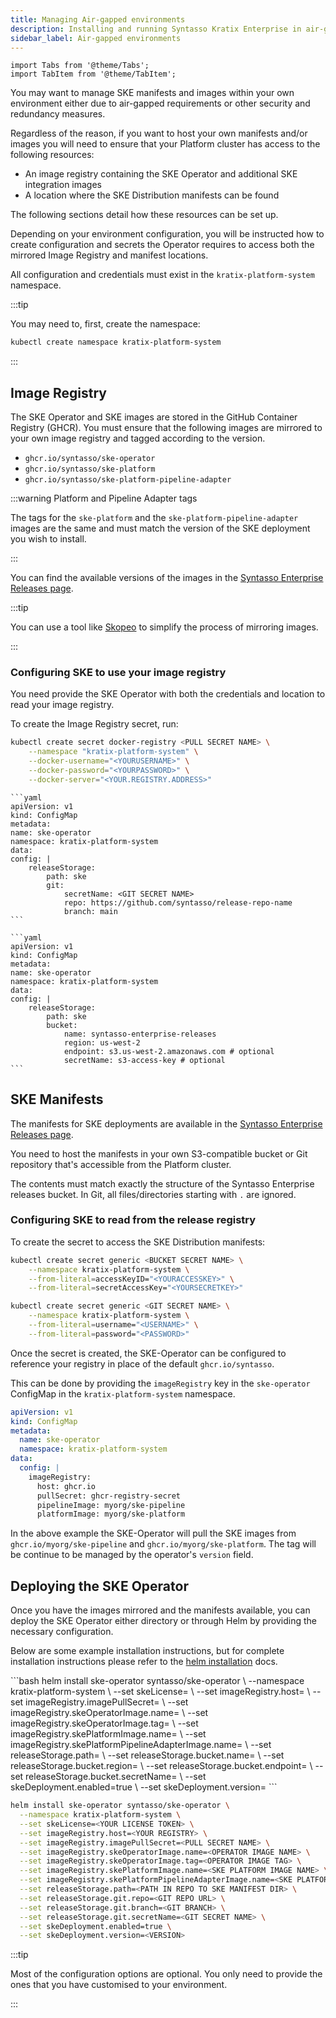 ```yaml
---
title: Managing Air-gapped environments
description: Installing and running Syntasso Kratix Enterprise in air-gapped environments
sidebar_label: Air-gapped environments
---
```


```mdx-code-block
import Tabs from '@theme/Tabs';
import TabItem from '@theme/TabItem';
```

You may want to manage SKE manifests and images within your own environment either
due to air-gapped requirements or other security and redundancy measures.

Regardless of the reason, if you want to host your own manifests and/or images you
will need to ensure that your Platform cluster has access to the following resources:

- An image registry containing the SKE Operator and additional SKE integration images
- A location where the SKE Distribution manifests can be found

The following sections detail how these resources can be set up.

Depending on your environment configuration, you will be instructed how to create
configuration and secrets the Operator requires to access both the mirrored Image
Registry and manifest locations.

All configuration and credentials must exist in the `kratix-platform-system` namespace.

:::tip

You may need to, first, create the namespace:

```bash
kubectl create namespace kratix-platform-system
```

:::

## Image Registry

The SKE Operator and SKE images are stored in the GitHub Container Registry (GHCR). You
must ensure that the following images are mirrored to your own image registry and tagged
according to the version.

- `ghcr.io/syntasso/ske-operator`
- `ghcr.io/syntasso/ske-platform`
- `ghcr.io/syntasso/ske-platform-pipeline-adapter`

:::warning Platform and Pipeline Adapter tags

The tags for the `ske-platform` and the `ske-platform-pipeline-adapter` images are
the same and must match the version of the SKE deployment you wish to install.

:::

You can find the available versions of the images in the [Syntasso Enterprise
Releases page](http://syntasso-enterprise-releases.s3-website.eu-west-2.amazonaws.com/).


:::tip

You can use a tool like [Skopeo](https://github.com/containers/skopeo) to simplify the
process of mirroring images.

:::


### Configuring SKE to use your image registry

You need provide the SKE Operator with both the credentials and location to read your
image registry.

To create the Image Registry secret, run:

```bash
kubectl create secret docker-registry <PULL SECRET NAME> \
    --namespace "kratix-platform-system" \
    --docker-username="<YOURUSERNAME>" \
    --docker-password="<YOURPASSWORD>" \
    --docker-server="<YOUR.REGISTRY.ADDRESS>"
```

<Tabs className="boxedTabs" groupId="stateStore">
  <TabItem value="bucket" label="Mirroring from Bucket">

    ```yaml
    apiVersion: v1
    kind: ConfigMap
    metadata:
    name: ske-operator
    namespace: kratix-platform-system
    data:
    config: |
        releaseStorage:
            path: ske
            git:
                secretName: <GIT SECRET NAME>
                repo: https://github.com/syntasso/release-repo-name
                branch: main
    ```

  </TabItem>

  <TabItem value="git" label="Mirroring from Git Repo">

    ```yaml
    apiVersion: v1
    kind: ConfigMap
    metadata:
    name: ske-operator
    namespace: kratix-platform-system
    data:
    config: |
        releaseStorage:
            path: ske
            bucket:
                name: syntasso-enterprise-releases
                region: us-west-2
                endpoint: s3.us-west-2.amazonaws.com # optional
                secretName: s3-access-key # optional
    ```

  </TabItem>
</Tabs>


## SKE Manifests

The manifests for SKE deployments are available in the [Syntasso Enterprise
Releases page](http://syntasso-enterprise-releases.s3-website.eu-west-2.amazonaws.com/).

You need to host the manifests in your own S3-compatible bucket or Git repository that's
accessible from the Platform cluster.

The contents must match exactly the structure of the Syntasso Enterprise releases bucket.
In Git, all files/directories starting with `.` are ignored.

### Configuring SKE to read from the release registry

To create the secret to access the SKE Distribution manifests:

<Tabs className="boxedTabs" groupId="stateStore">
  <TabItem value="bucket" label="Mirroring from Bucket">

  ```bash
  kubectl create secret generic <BUCKET SECRET NAME> \
      --namespace kratix-platform-system \
      --from-literal=accessKeyID="<YOURACCESSKEY>" \
      --from-literal=secretAccessKey="<YOURSECRETKEY>"
  ```

  </TabItem>

  <TabItem value="git" label="Mirroring from Git Repo">

  ```bash
  kubectl create secret generic <GIT SECRET NAME> \
      --namespace kratix-platform-system \
      --from-literal=username="<USERNAME>" \
      --from-literal=password="<PASSWORD>"
  ```

  </TabItem>
</Tabs>


Once the secret is created, the SKE-Operator can be configured to reference your
registry in place of the default `ghcr.io/syntasso`.

This can be done by providing the `imageRegistry` key in the
`ske-operator` ConfigMap in the `kratix-platform-system` namespace.

```yaml
apiVersion: v1
kind: ConfigMap
metadata:
  name: ske-operator
  namespace: kratix-platform-system
data:
  config: |
    imageRegistry:
      host: ghcr.io
      pullSecret: ghcr-registry-secret
      pipelineImage: myorg/ske-pipeline
      platformImage: myorg/ske-platform
```

In the above example the SKE-Operator will pull the SKE images from
`ghcr.io/myorg/ske-pipeline` and `ghcr.io/myorg/ske-platform`. The tag will be
continue to be managed by the operator's `version` field.


## Deploying the SKE Operator

Once you have the images mirrored and the manifests available, you can deploy
the SKE Operator either directory or through Helm by providing the necessary configuration.

Below are some example installation instructions, but for complete installation instructions
please refer to the [helm installation](./helm-installation) docs.

<Tabs className="boxedTabs" groupId="stateStore">
  <TabItem value="bucket" label="Mirroring from Bucket">
  ```bash
  helm install ske-operator syntasso/ske-operator \
    --namespace kratix-platform-system \
    --set skeLicense=<YOUR LICENSE TOKEN> \
    --set imageRegistry.host=<YOUR REGISTRY> \
    --set imageRegistry.imagePullSecret=<PULL SECRET NAME> \
    --set imageRegistry.skeOperatorImage.name=<OPERATOR IMAGE NAME> \
    --set imageRegistry.skeOperatorImage.tag=<OPERATOR IMAGE TAG> \
    --set imageRegistry.skePlatformImage.name=<SKE PLATFORM IMAGE NAME> \
    --set imageRegistry.skePlatformPipelineAdapterImage.name=<SKE PLATFORM PIPELINE ADAPTER IMAGE NAME> \
    --set releaseStorage.path=<BUCKET PATH> \
    --set releaseStorage.bucket.name=<BUCKET NAME> \
    --set releaseStorage.bucket.region=<BUCKET REGION> \
    --set releaseStorage.bucket.endpoint=<BUCKET ENDPOINT> \
    --set releaseStorage.bucket.secretName=<BUCKET SECRET NAME> \
    --set skeDeployment.enabled=true \
    --set skeDeployment.version=<VERSION>
  ```

  </TabItem>

  <TabItem value="git" label="Mirroring from Git Repo">

  ```bash
  helm install ske-operator syntasso/ske-operator \
    --namespace kratix-platform-system \
    --set skeLicense=<YOUR LICENSE TOKEN> \
    --set imageRegistry.host=<YOUR REGISTRY> \
    --set imageRegistry.imagePullSecret=<PULL SECRET NAME> \
    --set imageRegistry.skeOperatorImage.name=<OPERATOR IMAGE NAME> \
    --set imageRegistry.skeOperatorImage.tag=<OPERATOR IMAGE TAG> \
    --set imageRegistry.skePlatformImage.name=<SKE PLATFORM IMAGE NAME> \
    --set imageRegistry.skePlatformPipelineAdapterImage.name=<SKE PLATFORM PIPELINE ADAPTER IMAGE NAME> \
    --set releaseStorage.path=<PATH IN REPO TO SKE MANIFEST DIR> \
    --set releaseStorage.git.repo=<GIT REPO URL> \
    --set releaseStorage.git.branch=<GIT BRANCH> \
    --set releaseStorage.git.secretName=<GIT SECRET NAME> \
    --set skeDeployment.enabled=true \
    --set skeDeployment.version=<VERSION>
  ```

  </TabItem>
</Tabs>

:::tip

Most of the configuration options are optional. You only need to provide the
ones that you have customised to your environment.

:::
